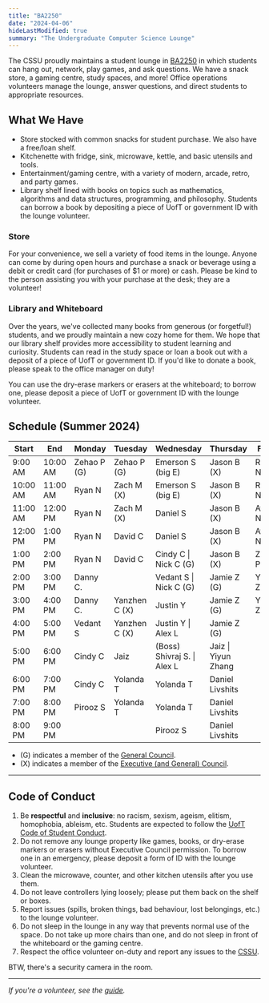 ```yaml
---
title: "BA2250"
date: "2024-04-06"
hideLastModified: true
summary: "The Undergraduate Computer Science Lounge"
---
```


The CSSU proudly maintains a student lounge in [BA2250](https://map.utoronto.ca/?id=1809#!m/494470) in which students can hang out, network, play games, and ask questions. We have a snack store, a gaming centre, study spaces, and more! Office operations volunteers manage the lounge, answer questions, and direct students to appropriate resources.

## What We Have

-   Store stocked with common snacks for student purchase. We also have a free/loan shelf.
-   Kitchenette with fridge, sink, microwave, kettle, and basic utensils and tools.
-   Entertainment/gaming centre, with a variety of modern, arcade, retro, and party games.
-   Library shelf lined with books on topics such as mathematics, algorithms and data structures, programming, and philosophy. Students can borrow a book by depositing a piece of UofT or government ID with the lounge volunteer.

### Store

For your convenience, we sell a variety of food items in the lounge. Anyone can come by during open hours and purchase a snack or beverage using a debit or credit card (for purchases of $1 or more) or cash. Please be kind to the person assisting you with your purchase at the desk; they are a volunteer!

### Library and Whiteboard

Over the years, we've collected many books from generous (or forgetful!) students, and we proudly maintain a new cozy home for them. We hope that our library shelf provides more accessibility to student learning and curiosity. Students can read in the study space or loan a book out with a deposit of a piece of UofT or government ID. If you'd like to donate a book, please speak to the office manager on duty!

You can use the dry-erase markers or erasers at the whiteboard; to borrow one, please deposit a piece of UofT or government ID with the lounge volunteer.

## Schedule (Summer 2024)

| Start    | End      | Monday      | Tuesday       | Wednesday                   | Thursday            | Friday        |
| -------- | -------- | ----------- | ------------- | --------------------------- | ------------------- | ------------- |
| 9:00 AM  | 10:00 AM | Zehao P (G) | Zehao P (G)   | Emerson S (big E)           | Jason B (X)         | Richard N     |
| 10:00 AM | 11:00 AM | Ryan N      | Zach M (X)    | Emerson S (big E)           | Jason B (X)         | Richard N     |
| 11:00 AM | 12:00 PM | Ryan N      | Zach M (X)    | Daniel S                    | Jason B (X)         | Avery N       |
| 12:00 PM | 1:00 PM  | Ryan N      | David C       | Daniel S                    | Jason B (X)         | Avery N       |
| 1:00 PM  | 2:00 PM  | Ryan N      | David C       | Cindy C \| Nick C (G)       | Jason B (X)         | Zehao P (G)   |
| 2:00 PM  | 3:00 PM  | Danny C.    |               | Vedant S \| Nick C (G)      | Jamie Z (G)         | Yiyun Zhang   |
| 3:00 PM  | 4:00 PM  | Danny C.    | Yanzhen C (X) | Justin Y                    | Jamie Z (G)         | Yiyun Zhang   |
| 4:00 PM  | 5:00 PM  | Vedant S    | Yanzhen C (X) | Justin Y \| Alex L          | Jamie Z (G)         |               |
| 5:00 PM  | 6:00 PM  | Cindy C     | Jaiz          | (Boss) Shivraj S. \| Alex L | Jaiz \| Yiyun Zhang |               |
| 6:00 PM  | 7:00 PM  | Cindy C     | Yolanda T     | Yolanda T                   | Daniel Livshits     |               |
| 7:00 PM  | 8:00 PM  | Pirooz S    | Yolanda T     | Yolanda T                   | Daniel Livshits     |               |
| 8:00 PM  | 9:00 PM  |             |               | Pirooz S                    | Daniel Livshits     |               |

-   (G) indicates a member of the [General Council](/about).
-   (X) indicates a member of the [Executive (and General) Council](/about).

---

## Code of Conduct

1. Be **respectful** and **inclusive**: no racism, sexism, ageism, elitism, homophobia, ableism, etc. Students are expected to follow the [UofT Code of Student Conduct](https://governingcouncil.utoronto.ca/secretariat/policies/code-student-conduct-december-13-2019).
2. Do not remove any lounge property like games, books, or dry-erase markers or erasers without Executive Council permission. To borrow one in an emergency, please deposit a form of ID with the lounge volunteer.
3. Clean the microwave, counter, and other kitchen utensils after you use them.
4. Do not leave controllers lying loosely; please put them back on the shelf or boxes.
5. Report issues (spills, broken things, bad behaviour, lost belongings, etc.) to the lounge volunteer.
6. Do not sleep in the lounge in any way that prevents normal use of the space. Do not take up more chairs than one, and do not sleep in front of the whiteboard or the gaming centre.
7. Respect the office volunteer on-duty and report any issues to the [CSSU](mailto:cssu@cdf.toronto.edu).

BTW, there's a security camera in the room.

---

_If you're a volunteer, see the [guide](../ba2250-volunteering/)._
